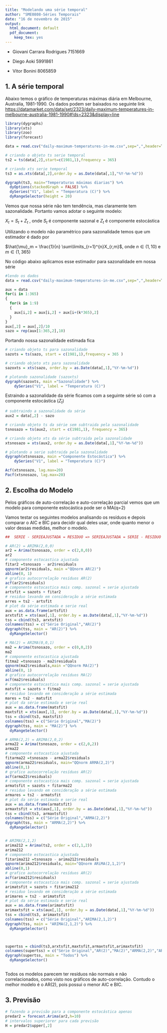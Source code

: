 ```yaml
---
title: "Modelando uma série temporal"
author: "SME0808-Séries Temporais"
date: "16 de novembro de 2015"
output:
  html_document: default
  pdf_document:
    keep_tex: yes
---
```

* Giovani Carrara Rodrigues 7151669

* Diego Aoki 5991861

* Vitor Bonini 8065859

## 1. A série temporal

Abaixo temos o gráfico de temperaturas máximas diária em Melbourne, Australia, 1981-1990.
Os dados podem ser baixados no seguinte link <https://datamarket.com/data/set/2323/daily-maximum-temperatures-in-melbourne-australia-1981-1990#!ds=2323&display=line>

```r
library(dygraphs)
library(xts)
library(zoo)
library(forecast)

```


```r
data = read.csv("daily-maximum-temperatures-in-me.csv",sep=",",header=T)

# criando o objeto ts serie temporal
ts2 = ts(data[,2],start=c(1981,1),frequency = 365)

# criando xts serie temporal
ts3 = as.xts(data[,2],order.by = as.Date(data[,1],"%Y-%m-%d"))

dygraph(ts3, main="Temperaturas máximas diarias") %>%
  dyOptions(stackedGraph = FALSE) %>%
  dySeries("V1", label = "Temperatura (C)") %>%
  dyRangeSelector(height = 20)


```

Vemos que nossa série não tem tendência, mas claramente tem sazonalidade. Portanto vamos adotar o seguinte modelo:

$X_t = S_t + Z_t$ , onde $S_t$ é componente sazonal e $Z_t$ é componente estocástica

Utilizando o modelo não paramétrico para sazonalidade temos que um estimador é dado por

$\hat{\mu}_m = \frac{1}{n} \sum\limits_{r=1}^{n}X_{r,m}$, onde $n \in (1,10)$ e $m \in (1,365)$

No código abaixo aplicamos esse estimador para sazonalidade em nossa série

```r
#lendo os dados
data = read.csv("daily-maximum-temperatures-in-me.csv",sep=",",header=T)

aux = data
for(i in 1:365)
{
  for(k in 1:9)
  {
    aux[i,2] = aux[i,2] + aux[i+(k*365),2]
  }
}
aux[,2] = aux[,2]/10
sazo = rep(aux[1:365,2],10)

```

Portando nossa sazonalidade estimada fica

```r
# criando objeto ts para sazonalidade
sazots = ts(sazo, start = c(1981,1),frequency = 365 )

# criando objeto xts para sazonalidade
sazoxts = xts(sazo, order.by = as.Date(data[,1],"%Y-%m-%d"))

# plotando sazonalidade (sazoxts)
dygraph(sazoxts, main ="Sazonalidade") %>%
    dySeries("V1", label = "Temperatura (C)")


```

Estraindo a sazonalidade da série ficamos com a seguinte série só com a componente estocástica $(Z_t)$

```r
# subtraindo a sazonalidade da série
aux2 = data[,2] - sazo

# criando objeto ts da série sem subtraida pela sazonalidade
tsnosazo = ts(aux2, start = c(1981,1), frequency = 365)

# criando objeto xts da série subtraida pela sazonalidade
xtsnosazo = xts(aux2, order.by = as.Date(data[,1],"%Y-%m-%d"))

# plotando a serie subtraida pela sazonalidade
dygraph(xtsnosazo, main ="Componente Estocástica") %>%
    dySeries("V1", label = "Temperatura (C)")

```

```r
Acf(xtsnosazo, lag.max=20)
Pacf(xtsnosazo, lag.max=20)

```

## 2. Escolha do Modelo

Pelos gráficos de auto-correlação e auto-correlação parcial vemos que um modelo para componente estocástica pode ser o MA(q=2)

Vamos testar os seguintes modelos analisando os resíduos e depois comparar o AIC e BIC para decidir qual deles usar, onde quanto menor o valor dessas medidas, melhor o modelo.

```r
##  SERIE - SERIEAJUSTADA = RESIDUO => SERIEAJUSTADA = SERIE - RESIDUO ##

# AR(2) = ARIMA(2,0,0)
ar2 = Arima(tsnosazo, order = c(2,0,0))
ar2
# componente estocastica ajustada
fitar2 =tsnosazo - ar2$residuals
qqnorm(ar2$residuals, main ="QQnorm AR(2)")
abline(0, 1)
# grafico autocorrelação resíduos AR(2)
acf(ar2$residuals)
# componente estocastica mais comp. sazonal = serie ajustada
artsfit = sazots + fitar2
# residuo levando em consideração a série estimada
arres = ts2 - artsfit
# plot da série estimada e serie real
aux = as.data.frame(artsfit)
arxtsfit = xts(aux[,1], order.by = as.Date(data[,1],"%Y-%m-%d"))
tss = cbind(ts3, arxtsfit)
colnames(tss) = c("Série Original","AR(2)")
dygraph(tss, main = "AR(2)") %>%
  dyRangeSelector()

# MA(2) = ARIMA(0,0,1)
ma2 = Arima(tsnosazo, order = c(0,0,2))
ma2
# componente estocastica ajustada
fitma2 =tsnosazo - ma2$residuals
qqnorm(ma2$residuals,main ="QQnorm MA(2)")
abline(0, 1)
# grafico autocorrelação resíduos MA(2)
acf(ma2$residuals)
# componente estocastica mais comp. sazonal = serie ajustada
matsfit = sazots + fitma2
# residuo levando em consideração a série estimada
mares = ts2 - matsfit
# plot da série estimada e serie real
aux = as.data.frame(matsfit)
maxtsfit = xts(aux[,1], order.by = as.Date(data[,1],"%Y-%m-%d"))
tss = cbind(ts3, maxtsfit)
colnames(tss) = c("Série Original","MA(2)")
dygraph(tss, main = "MA(2)") %>%
  dyRangeSelector()

# ARMA(2,2) = ARIMA(2,0,2)
arma22 = Arima(tsnosazo, order = c(2,0,2))
arma22
# componente estocastica ajustada
fitarma22 =tsnosazo - arma22$residuals
qqnorm(arma22$residuals, main="QQnorm ARMA(2,2)")
abline(0,1)
# grafico autocorrelação resíduos AR(2)
acf(arma22$residuals)
# componente estocastica mais comp. sazonal = serie ajustada
armatsfit = sazots + fitarma22
# residuo levando em consideração a série estimada
armares = ts2 - armatsfit
# plot da série estimada e serie real
aux = as.data.frame(armatsfit)
armaxtsfit = xts(aux[,1], order.by = as.Date(data[,1],"%Y-%m-%d"))
tss = cbind(ts3, armaxtsfit)
colnames(tss) = c("Série Original","ARMA(2,2)")
dygraph(tss, main = "ARMA(2,2)") %>%
  dyRangeSelector()


# ARIMA(2,1,2)
arima212 = Arima(ts2, order = c(2,1,2))
arima212
# componente estocastica ajustada
fitarima212 =tsnosazo - arima212$residuals
qqnorm(arima212$residuals, main="QQnorm ARiMA(2,1,2)")
abline(0,1)
# grafico autocorrelação resíduos AR(2)
acf(arima212$residuals)
# componente estocastica mais comp. sazonal = serie ajustada
arimatsfit = sazots + fitarima212
# residuo levando em consideração a série estimada
arimares = ts2 - arimatsfit
# plot da série estimada e serie real
aux = as.data.frame(arimatsfit)
arimaxtsfit = xts(aux[,1], order.by = as.Date(data[,1],"%Y-%m-%d"))
tss = cbind(ts3, arimaxtsfit)
colnames(tss) = c("Série Original","ARIMA(2,1,2)")
dygraph(tss, main = "ARIMA(2,1,2)") %>%
  dyRangeSelector()



supertss = cbind(ts3,arxtsfit,maxtsfit,armaxtsfit,arimaxtsfit)
colnames(supertss) = c("Série Original","AR(2)","MA(2)","ARMA(2,2)","ARIMA(2,1,2)")
dygraph(supertss, main = "Todos") %>%
  dyRangeSelector()



```
Todos os modelos parecem ter resíduos não normais e não correlacionados, como visto nos gráficos de auto-correlação.
Contudo o melhor modelo é o AR(2), pois possui o menor AIC e BIC.

## 3. Previsão

```r
# fazendo a previsão para a componente estocástica apenas
predar2 = forecast.Arima(ar2,h=10)
# intervalos superiorer para cada previsão
H = predar2$upper[,2]
```


